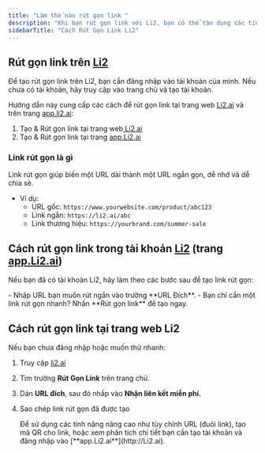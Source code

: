 ```yaml
---
title: "Làm thế nào rút gọn link "
description: "Khi bạn rút gọn link với Li2, bạn có thể tận dụng các tính năng nâng cao như tùy chỉnh đuôi URL ngắn (back-half), tạo link ngắn với tên miền riêng, sử dụng tham số UTM, tạo mã QR, và nhiều tính năng khác."
sidebarTitle: "Cách Rút Gọn Link Li2"
---
```


## Rút gọn link trên [Li2](http://Li2.ai)

Để tạo rút gọn link trên Li2, bạn cần đăng nhập vào tài khoản của mình. Nếu chưa có tài khoản, hãy truy cập vào trang chủ và tạo tài khoản.

Hướng dẫn này cung cấp các cách để rút gọn link tại trang web [Li2.ai](http://Li2.ai) và trên trang [app.li2.ai](http://app.li2.ai):

1. Tạo & Rút gọn link tại trang web[ Li2.ai](http://Li2.ai)
2. Tạo & Rút gọn link tại trang [app.Li2.ai](http://app.li2.ai)

### Link rút gọn là gì

Link rút gọn giúp biến một URL dài thành một URL ngắn gọn, dễ nhớ và dễ chia sẻ.

- Ví dụ:
  - URL gốc: `https://www.yourwebsite.com/product/abc123`
  - Link ngắn: `https://li2.ai/abc`
  - Link thương hiệu: `https://yourbrand.com/summer-sale`

## Cách rút gọn link trong tài khoản [Li2](http://Li2.ai) (trang [app.Li2.ai](http://app.li2.ai))

Nếu bạn đã có tài khoản Li2, hãy làm theo các bước sau để tạo link rút gọn:

<Steps>
  <Step title="Đăng nhập vào tài khoản Li2 tại app.li2.ai.">
    
  </Step>
  <Step title="Tại Trang chủ">
    - Nhập URL bạn muốn rút ngắn vào trường **URL Đích**.
    - Bạn chỉ cần một link rút gọn nhanh? Nhấn **Rút gọn link** để tạo ngay.
  </Step>
  <Step title="Sao chép link rút gọn đã được tạo để sử dụng.">
    
  </Step>
</Steps>

## Cách rút gọn link tại trang web Li2

Nếu bạn chưa đăng nhập hoặc muốn thử nhanh:

1. Truy cập [li2.ai](http://li2.ai)
2. Tìm trường **Rút Gọn Link** trên trang chủ.
3. Dán **URL đích**, sau đó nhấp vào **Nhận liên kết miễn phí.**
4. Sao chép link rút gọn đã được tạo 

   <Tip>
     Để sử dụng các tính năng nâng cao như tùy chỉnh URL (đuôi link), tạo mã QR cho link, hoặc xem phân tích chi tiết bạn cần tạo tài khoản và đăng nhập vào [**app.Li2.ai**](http://Li2.ai).
   </Tip>